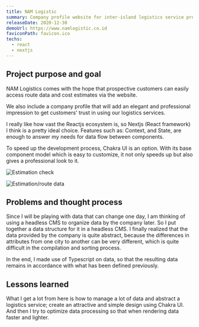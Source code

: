```yaml
---
title: NAM Logistic
summary: Company profile website for inter-island logistics service providers in Indonesia.
releaseDate: 2020-12-30
demoUrl: https://www.namlogistic.co.id
faviconPath: favicon.ico
techs:
  - react
  - nextjs
---
```


## Project purpose and goal

NAM Logistics comes with the hope that prospective customers can easily access route data and cost estimates via the website.

We also include a company profile that will add an elegant and professional impression to get customers' trust in using our logistics services.

I really like how vast the Reactjs ecosystem is, so Nextjs (React framework) I think is a pretty ideal choice. Features such as: Context, and State, are enough to answer my needs for data flow between components.

To speed up the development process, Chakra UI is an option. With its base component model which is easy to customize, it not only speeds up but also gives a professional look to it.

![Estimation check](/static/projects/namlogistic/estimate.png)

![Estimation/route data](/static/projects/namlogistic/data.png)

## Problems and thought process

Since I will be playing with data that can change one day, I am thinking of using a headless CMS to organize data by the company later. So I put together a data structure for it in a headless CMS. I finally realized that the data provided by the company is quite abstract, because the differences in attributes from one city to another can be very different, which is quite difficult in the compilation and sorting process.

In the end, I made use of Typescript on data, so that the resulting data remains in accordance with what has been defined previously.

## Lessons learned

What I get a lot from here is how to manage a lot of data and abstract a logistics service; create an attractive and simple design using Chakra UI. And then I try to optimize data processing so that when rendering data faster and lighter.
